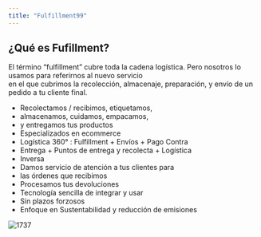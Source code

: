 ```yaml
---
title: "Fulfillment99"
---
```

## ¿Qué es Fufillment?

El término “fulfillment” cubre toda la cadena logística. Pero nosotros lo usamos para referirnos al nuevo servicio  
en el que cubrimos la recolección, almacenaje, preparación, y envío de un pedido a tu cliente final.

*   Recolectamos / recibimos, etiquetamos,
*   almacenamos, cuidamos, empacamos,
*   y entregamos tus productos
*   Especializados en ecommerce
*   Logística 360° : Fulfillment + Envíos + Pago Contra
*   Entrega + Puntos de entrega y recolecta + Logística
*   Inversa
*   Damos servicio de atención a tus clientes para
*   las órdenes que recibimos
*   Procesamos tus devoluciones
*   Tecnología sencilla de integrar y usar
*   Sin plazos forzosos
*   Enfoque en Sustentabilidad y reducción de emisiones

<img className="block" src="images/files_readme_io/_8c5d9e1_P14.png" alt="1737" />

